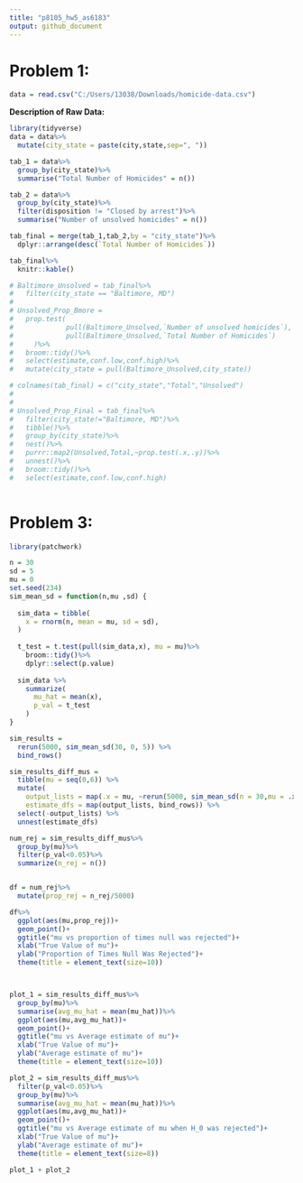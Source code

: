 ```yaml
---
title: "p8105_hw5_as6183"
output: github_document
---
```

# Problem 1:

```r
data = read.csv("C:/Users/13038/Downloads/homicide-data.csv") 
```

**Description of Raw Data:**

```r
library(tidyverse)
data = data%>%
  mutate(city_state = paste(city,state,sep=", "))

tab_1 = data%>%
  group_by(city_state)%>%
  summarise("Total Number of Homicides" = n())

tab_2 = data%>%
  group_by(city_state)%>%
  filter(disposition != "Closed by arrest")%>%
  summarise("Number of unsolved homicides" = n())

tab_final = merge(tab_1,tab_2,by = "city_state")%>%
  dplyr::arrange(desc(`Total Number of Homicides`))

tab_final%>%
  knitr::kable()
```

```r
# Baltimore_Unsolved = tab_final%>%
#   filter(city_state == "Baltimore, MD")
# 
# Unsolved_Prop_Bmore = 
#   prop.test(
#             pull(Baltimore_Unsolved,`Number of unsolved homicides`),
#             pull(Baltimore_Unsolved,`Total Number of Homicides`)
#     )%>%
#   broom::tidy()%>%
#   select(estimate,conf.low,conf.high)%>%
#   mutate(city_state = pull(Baltimore_Unsolved,city_state))

# colnames(tab_final) = c("city_state","Total","Unsolved")
# 
# 
# Unsolved_Prop_Final = tab_final%>%
#   filter(city_state!="Baltimore, MD")%>%
#   tibble()%>%
#   group_by(city_state)%>%
#   nest()%>%
#   purrr::map2(Unsolved,Total,~prop.test(.x,.y))%>%
#   unnest()%>%
#   broom::tidy()%>%
#   select(estimate,conf.low,conf.high)
  
```

# Problem 3:
```r
library(patchwork)

n = 30
sd = 5
mu = 0
set.seed(234)
sim_mean_sd = function(n,mu ,sd) {
  
  sim_data = tibble(
    x = rnorm(n, mean = mu, sd = sd),
  )
  
  t_test = t.test(pull(sim_data,x), mu = mu)%>%
    broom::tidy()%>%
    dplyr::select(p.value)
  
  sim_data %>% 
    summarize(
      mu_hat = mean(x),
      p_val = t_test
    )
}

sim_results = 
  rerun(5000, sim_mean_sd(30, 0, 5)) %>% 
  bind_rows()

sim_results_diff_mus = 
  tibble(mu = seq(0,6)) %>% 
  mutate(
    output_lists = map(.x = mu, ~rerun(5000, sim_mean_sd(n = 30,mu = .x, sd = 5))),
    estimate_dfs = map(output_lists, bind_rows)) %>% 
  select(-output_lists) %>% 
  unnest(estimate_dfs)

num_rej = sim_results_diff_mus%>%
  group_by(mu)%>%
  filter(p_val<0.05)%>%
  summarize(n_rej = n())


df = num_rej%>%
  mutate(prop_rej = n_rej/5000)

df%>%
  ggplot(aes(mu,prop_rej))+
  geom_point()+
  ggtitle("mu vs proportion of times null was rejected")+
  xlab("True Value of mu")+
  ylab("Proportion of Times Null Was Rejected")+
  theme(title = element_text(size=10))



plot_1 = sim_results_diff_mus%>%
  group_by(mu)%>%
  summarise(avg_mu_hat = mean(mu_hat))%>%
  ggplot(aes(mu,avg_mu_hat))+
  geom_point()+
  ggtitle("mu vs Average estimate of mu")+
  xlab("True Value of mu")+
  ylab("Average estimate of mu")+
  theme(title = element_text(size=10))

plot_2 = sim_results_diff_mus%>%
  filter(p_val<0.05)%>%
  group_by(mu)%>%
  summarise(avg_mu_hat = mean(mu_hat))%>%
  ggplot(aes(mu,avg_mu_hat))+
  geom_point()+
  ggtitle("mu vs Average estimate of mu when H_0 was rejected")+
  xlab("True Value of mu")+
  ylab("Average estimate of mu")+
  theme(title = element_text(size=8))

plot_1 + plot_2
```
